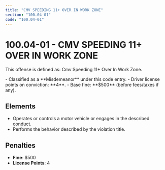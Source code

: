 ```yaml
---
title: "CMV SPEEDING 11+ OVER IN WORK ZONE"
section: "100.04-01"
code: "100.04-01"
---
```





# 100.04-01 - CMV SPEEDING 11+ OVER IN WORK ZONE

This offense is defined as: Cmv Speeding 11+ Over In Work Zone.

<Aside type="caution" title="Charge Type: Misdemeanor">
- Classified as a **Misdemeanor** under this code entry.
- Driver license points on conviction: **4**.
- Base fine: **$500** (before fees/taxes if any).
</Aside>

## Elements
- Operates or controls a motor vehicle or engages in the described conduct.
- Performs the behavior described by the violation title.

## Penalties
- **Fine**: $500
- **License Points**: 4

